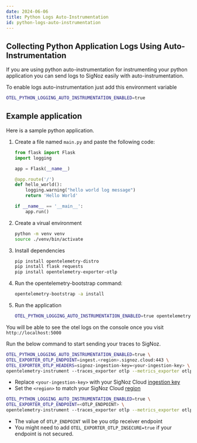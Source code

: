 ```yaml
---
date: 2024-06-06
title: Python Logs Auto-Instrumentation
id: python-logs-auto-instrumentation
---
```



## Collecting Python Application Logs Using Auto-Instrumentation

If you are using python auto-instrumentation for instrumenting your python application you can send logs to SigNoz easily with auto-instrumentation.

To enable logs auto-instrumentation just add this environment variable 

```bash
OTEL_PYTHON_LOGGING_AUTO_INSTRUMENTATION_ENABLED=true
```

## Example application 
Here is a sample python application.

1. Create a file named `main.py` and paste the following code:
    ```python
    from flask import Flask
    import logging

    app = Flask(__name__)

    @app.route('/')
    def hello_world():
        logging.warning("hello world log message")
        return 'Hello World'

    if __name__ == '__main__':
        app.run()
    ```

2. Create a virual environment

    ```bash
    python -m venv venv
    source ./venv/bin/activate
    ```

3. Install dependencies

    ```bash
    pip install opentelemetry-distro
    pip install flask requests
    pip install opentelemetry-exporter-otlp
    ```

4. Run the opentelemetry-bootstrap command:
    ```bash
    opentelemetry-bootstrap -a install
    ```

5. Run the application

    ```bash
    OTEL_PYTHON_LOGGING_AUTO_INSTRUMENTATION_ENABLED=true opentelemetry-instrument --traces_exporter none --metrics_exporter none --logs_exporter console python main.py
    ```

You will be able to see the otel logs on the console once you visit `http://localhost:5000`

Run the below command to start sending your traces to SigNoz.


<Tabs entityName="plans">
<TabItem value="signoz-cloud" label="SigNoz Cloud" default>


```bash
OTEL_PYTHON_LOGGING_AUTO_INSTRUMENTATION_ENABLED=true \
OTEL_EXPORTER_OTLP_ENDPOINT=ingest.<region>.signoz.cloud:443 \
OTEL_EXPORTER_OTLP_HEADERS=signoz-ingestion-key=<your-ingestion-key> \
opentelemetry-instrument --traces_exporter otlp --metrics_exporter otlp --logs_exporter otlp python main.py
```

- Replace `<your-ingestion-key>` with your SigNoz Cloud [ingestion key](https://signoz.io/docs/ingestion/signoz-cloud/keys/)
- Set the `<region>` to match your SigNoz Cloud [region](https://signoz.io/docs/ingestion/signoz-cloud/overview/#endpoint)


</TabItem>

<TabItem value='self-host' label='Self-Host'>


```bash
OTEL_PYTHON_LOGGING_AUTO_INSTRUMENTATION_ENABLED=true \
OTEL_EXPORTER_OTLP_ENDPOINT=<OTLP_ENDPOINT> \
opentelemetry-instrument --traces_exporter otlp --metrics_exporter otlp --logs_exporter otlp python main.py
```

- The value of `OTLP_ENDPOINT` will be you otlp receiver endpoint
- You might need to add `OTEL_EXPORTER_OTLP_INSECURE=true` if your endpoint is not secured.

</TabItem>
</Tabs>